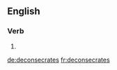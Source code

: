 ==English==

===Verb===
{{head|en|verb form}}

# {{en-third-person singular of|deconsecrate}}

[[de:deconsecrates]]
[[fr:deconsecrates]]